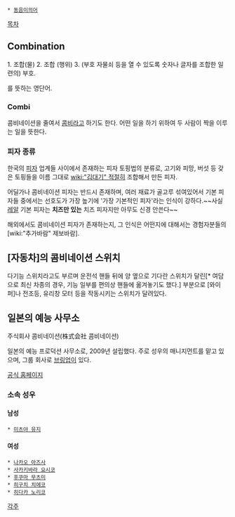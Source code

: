  * [[동음이의어]]

[[목차]]
== Combination ==
1. 조합(물)
2. 조합 (행위)
3. (부호 자물쇠 등을 열 수 있도록 숫자나 글자를 조합한 일련의) 부호.

를 뜻하는 영단어.

=== Combi ===
콤비네이션을 줄여서 [[콤비]]라고 하기도 한다. 어떤 일을 하기 위하여 두 사람이 짝을 이루는 일을 뜻한다. 

=== 피자 종류 ===
한국의 [[피자]] 업계들 사이에서 존재하는 피자 토핑법의 분류로, 고기와 피망, 버섯 등 갖은 토핑들을 이름 그대로 [[wiki:"김대기" 적절히]] 조합해서 만든 피자. 

어딜가나 콤비네이션 피자는 반드시 존재하며, 여러 재료가 골고루 섞여있어서 기본 피자들 중에서는 선호도가 가장 높기에 '가장 기본적인 피자'라는 인식이 강하다.~~사실 [[레알]] 기본 피자는 '''치즈만 있는''' 치즈 피자지만 아무도 신경 안쓴다~~

해외에서도 콤비네이션 피자가 존재하는지, 그 인식은 어떤지에 대해서는 경험자분들의 [wiki:"추가바람" 제보바람].

== [자동차]의 콤비네이션 스위치 ==
다기능 스위치라고도 부르며 운전석 핸들 뒤에 양 옆으로 기다란 스위치가 달린[* 여담으로 최신 차종의 경우, 기능 일부를 편의상 핸들에 옮겨놓기도 했다.] 부분으로 [와이퍼]나 전조등, 유리창 모터 등을 작동시키는 스위치가 달려있다.

== 일본의 예능 사무소 ==
주식회사 콤비네이션(株式会社 콤비네이션)

일본의 예능 프로덕션 사무소로, 2009년 설립했다. 주로 성우의 매니지먼트를 맡고 있으며, 그룹 회사로 [[브링업]]이 있다.

[http://combination.jp/ 공식 홈페이지]

=== 소속 성우 ===
==== 남성 ====
 * [[미츠야 유지]]

==== 여성 ====
 * [[나카오 아즈사]]
 * [[사카키바라 요시코]]
 * [[후쿠마 무츠미]]
 * [[히구치 치에코]]
 * [[히다카 노리코]]

[[각주]]
